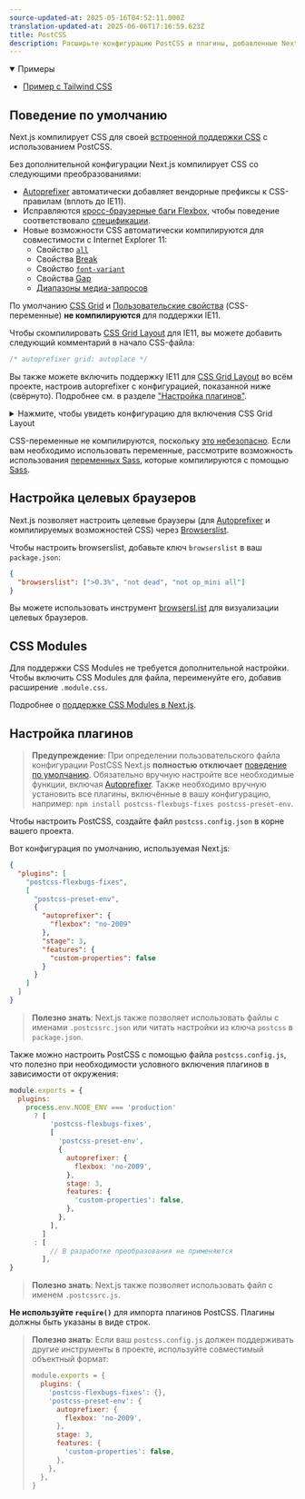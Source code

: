 ```yaml
---
source-updated-at: 2025-05-16T04:52:11.000Z
translation-updated-at: 2025-06-06T17:16:59.623Z
title: PostCSS
description: Расширьте конфигурацию PostCSS и плагины, добавленные Next.js, своими собственными.
---
```


<details open>
  <summary>Примеры</summary>

- [Пример с Tailwind CSS](https://github.com/vercel/next.js/tree/canary/examples/with-tailwindcss)

</details>

## Поведение по умолчанию

Next.js компилирует CSS для своей [встроенной поддержки CSS](/docs/pages/building-your-application/styling) с использованием PostCSS.

Без дополнительной конфигурации Next.js компилирует CSS со следующими преобразованиями:

- [Autoprefixer](https://github.com/postcss/autoprefixer) автоматически добавляет вендорные префиксы к CSS-правилам (вплоть до IE11).
- Исправляются [кросс-браузерные баги Flexbox](https://github.com/philipwalton/flexbugs), чтобы поведение соответствовало [спецификации](https://www.w3.org/TR/css-flexbox-1/).
- Новые возможности CSS автоматически компилируются для совместимости с Internet Explorer 11:
  - Свойство [`all`](https://developer.mozilla.org/docs/Web/CSS/all)
  - Свойства [Break](https://developer.mozilla.org/docs/Web/CSS/break-after)
  - Свойство [`font-variant`](https://developer.mozilla.org/docs/Web/CSS/font-variant)
  - Свойства [Gap](https://developer.mozilla.org/docs/Web/CSS/gap)
  - [Диапазоны медиа-запросов](https://developer.mozilla.org/docs/Web/CSS/Media_Queries/Using_media_queries#Syntax_improvements_in_Level_4)

По умолчанию [CSS Grid](https://www.w3.org/TR/css-grid-1/) и [Пользовательские свойства](https://developer.mozilla.org/docs/Web/CSS/var) (CSS-переменные) **не компилируются** для поддержки IE11.

Чтобы скомпилировать [CSS Grid Layout](https://developer.mozilla.org/docs/Web/CSS/grid) для IE11, вы можете добавить следующий комментарий в начало CSS-файла:

```css
/* autoprefixer grid: autoplace */
```

Вы также можете включить поддержку IE11 для [CSS Grid Layout](https://developer.mozilla.org/docs/Web/CSS/grid)
во всём проекте, настроив autoprefixer с конфигурацией, показанной ниже (свёрнуто).
Подробнее см. в разделе ["Настройка плагинов"](#customizing-plugins).

<details>
  <summary>Нажмите, чтобы увидеть конфигурацию для включения CSS Grid Layout</summary>

```json filename="postcss.config.json"
{
  "plugins": [
    "postcss-flexbugs-fixes",
    [
      "postcss-preset-env",
      {
        "autoprefixer": {
          "flexbox": "no-2009",
          "grid": "autoplace"
        },
        "stage": 3,
        "features": {
          "custom-properties": false
        }
      }
    ]
  ]
}
```

</details>

CSS-переменные не компилируются, поскольку [это небезопасно](https://github.com/MadLittleMods/postcss-css-variables#caveats).
Если вам необходимо использовать переменные, рассмотрите возможность использования [переменных Sass](https://sass-lang.com/documentation/variables), которые компилируются с помощью [Sass](https://sass-lang.com/).

## Настройка целевых браузеров

Next.js позволяет настроить целевые браузеры (для [Autoprefixer](https://github.com/postcss/autoprefixer) и компилируемых возможностей CSS) через [Browserslist](https://github.com/browserslist/browserslist).

Чтобы настроить browserslist, добавьте ключ `browserslist` в ваш `package.json`:

```json filename="package.json"
{
  "browserslist": [">0.3%", "not dead", "not op_mini all"]
}
```

Вы можете использовать инструмент [browsersl.ist](https://browsersl.ist/?q=%3E0.3%25%2C+not+ie+11%2C+not+dead%2C+not+op_mini+all) для визуализации целевых браузеров.

## CSS Modules

Для поддержки CSS Modules не требуется дополнительной настройки. Чтобы включить CSS Modules для файла, переименуйте его, добавив расширение `.module.css`.

Подробнее о [поддержке CSS Modules в Next.js](/docs/pages/building-your-application/styling).

## Настройка плагинов

> **Предупреждение**: При определении пользовательского файла конфигурации PostCSS Next.js **полностью отключает** [поведение по умолчанию](#default-behavior).
> Обязательно вручную настройте все необходимые функции, включая [Autoprefixer](https://github.com/postcss/autoprefixer).
> Также необходимо вручную установить все плагины, включённые в вашу конфигурацию, например: `npm install postcss-flexbugs-fixes postcss-preset-env`.

Чтобы настроить PostCSS, создайте файл `postcss.config.json` в корне вашего проекта.

Вот конфигурация по умолчанию, используемая Next.js:

```json filename="postcss.config.json"
{
  "plugins": [
    "postcss-flexbugs-fixes",
    [
      "postcss-preset-env",
      {
        "autoprefixer": {
          "flexbox": "no-2009"
        },
        "stage": 3,
        "features": {
          "custom-properties": false
        }
      }
    ]
  ]
}
```

> **Полезно знать**: Next.js также позволяет использовать файлы с именами `.postcssrc.json` или читать настройки из ключа `postcss` в `package.json`.

Также можно настроить PostCSS с помощью файла `postcss.config.js`, что полезно при необходимости условного включения плагинов в зависимости от окружения:

```js filename="postcss.config.js"
module.exports = {
  plugins:
    process.env.NODE_ENV === 'production'
      ? [
          'postcss-flexbugs-fixes',
          [
            'postcss-preset-env',
            {
              autoprefixer: {
                flexbox: 'no-2009',
              },
              stage: 3,
              features: {
                'custom-properties': false,
              },
            },
          ],
        ]
      : [
          // В разработке преобразования не применяются
        ],
}
```

> **Полезно знать**: Next.js также позволяет использовать файл с именем `.postcssrc.js`.

**Не используйте `require()`** для импорта плагинов PostCSS. Плагины должны быть указаны в виде строк.

> **Полезно знать**: Если ваш `postcss.config.js` должен поддерживать другие инструменты в проекте, используйте совместимый объектный формат:
>
> ```js
> module.exports = {
>   plugins: {
>     'postcss-flexbugs-fixes': {},
>     'postcss-preset-env': {
>       autoprefixer: {
>         flexbox: 'no-2009',
>       },
>       stage: 3,
>       features: {
>         'custom-properties': false,
>       },
>     },
>   },
> }
> ```